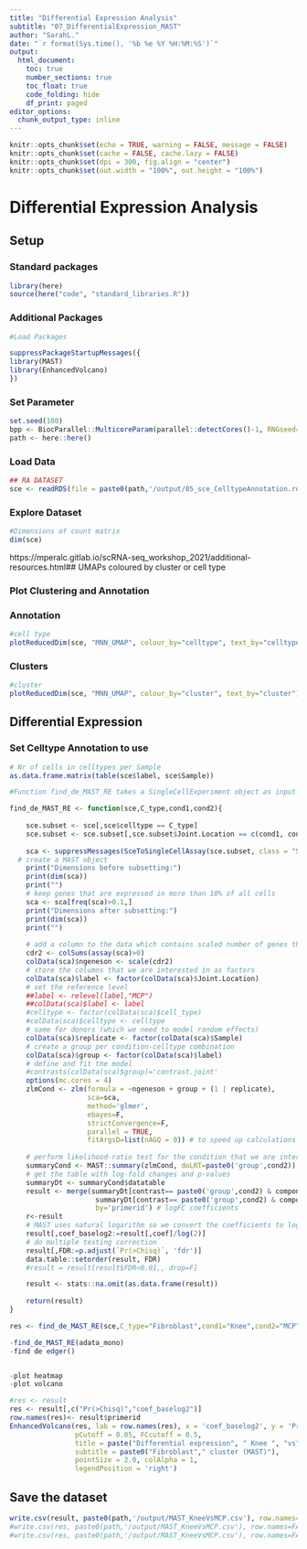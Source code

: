 ```yaml
---
title: "Differential Expression Analysis"
subtitle: "07_DifferentialExpression_MAST"
author: "SarahL."
date: "`r format(Sys.time(), '%b %e %Y %H:%M:%S')`"
output: 
  html_document:
    toc: true
    number_sections: true   
    toc_float: true
    code_folding: hide
    df_print: paged
editor_options:
  chunk_output_type: inline
---
```


```r
knitr::opts_chunk$set(echo = TRUE, warning = FALSE, message = FALSE)
knitr::opts_chunk$set(cache = FALSE, cache.lazy = FALSE)
knitr::opts_chunk$set(dpi = 300, fig.align = "center")
knitr::opts_chunk$set(out.width = "100%", out.height = "100%")
```


# Differential Expression Analysis

## Setup

### Standard packages

```r
library(here)
source(here("code", "standard_libraries.R"))
```

### Additional Packages


```r
#Load Packages

suppressPackageStartupMessages({
library(MAST)
library(EnhancedVolcano)
})

```

### Set Parameter

```r
set.seed(100)
bpp <- BiocParallel::MulticoreParam(parallel::detectCores()-1, RNGseed=100)
path <- here::here()
```


### Load Data

```r
## RA DATASET
sce <- readRDS(file = paste0(path,'/output/05_sce_CelltypeAnnotation.rds'))

```


### Explore Dataset

```r
#Dimensions of count matrix
dim(sce)
```

https://mperalc.gitlab.io/scRNA-seq_workshop_2021/additional-resources.html## UMAPs coloured by cluster or cell type

### Plot Clustering and Annotation {.tabset}

### Annotation

```r
#cell type
plotReducedDim(sce, "MNN_UMAP", colour_by="celltype", text_by="celltype") +labs(title="UMAP colored by Cell type ",subtitle = "UMAP of all integrated datasets")

```

### Clusters

```r
#cluster
plotReducedDim(sce, "MNN_UMAP", colour_by="cluster", text_by="cluster") +labs(title="UMAP colored by clusters",subtitle = "UMAP of all integrated datasets")

```

## Differential Expression

### Set Celltype Annotation to use

```r
# Nr of cells in celltypes per Sample
as.data.frame.matrix(table(sce$label, sce$Sample))
```


```r

#Function find_de_MAST_RE takes a SingleCellExperiment object as input and runs MAST with RE pipeline. The output of the function is a table (pandas DataFrame in Python) which contains results of the analysis, e.g. log-fold change, p-value and FDR-corrected value for each gene.

find_de_MAST_RE <- function(sce,C_type,cond1,cond2){
    
    sce.subset <- sce[,sce$celltype == C_type]
    sce.subset <- sce.subset[,sce.subset$Joint.Location == c(cond1, cond2)]
    
    sca <- suppressMessages(SceToSingleCellAssay(sce.subset, class = "SingleCellAssay", check_sanity = TRUE))
  # create a MAST object
    print("Dimensions before subsetting:")
    print(dim(sca))
    print("")
    # keep genes that are expressed in more than 10% of all cells
    sca <- sca[freq(sca)>0.1,]
    print("Dimensions after subsetting:")
    print(dim(sca))
    print("")
    
    # add a column to the data which contains scaled number of genes that are expressed in each cell
    cdr2 <- colSums(assay(sca)>0)
    colData(sca)$ngeneson <- scale(cdr2)
    # store the columns that we are interested in as factors
    colData(sca)$label <- factor(colData(sca)$Joint.Location)
    # set the reference level
    ##label <- relevel(label,"MCP")
    ##colData(sca)$label <- label
    #celltype <- factor(colData(sca)$cell_type)
    #colData(sca)$celltype <- celltype
    # same for donors (which we need to model random effects)
    colData(sca)$replicate <- factor(colData(sca)$Sample)
    # create a group per condition-celltype combination
    colData(sca)$group <- factor(colData(sca)$label)
    # define and fit the model
    #contrasts(colData(sca)$group)='contrast.joint'
    options(mc.cores = 4)
    zlmCond <- zlm(formula = ~ngeneson + group + (1 | replicate), 
                   sca=sca, 
                   method='glmer', 
                   ebayes=F, 
                   strictConvergence=F,
                   parallel = TRUE,
                   fitArgsD=list(nAGQ = 0)) # to speed up calculations
    
    # perform likelihood-ratio test for the condition that we are interested in    
    summaryCond <- MAST::summary(zlmCond, doLRT=paste0('group',cond2))
    # get the table with log-fold changes and p-values
    summaryDt <- summaryCond$datatable
    result <- merge(summaryDt[contrast== paste0('group',cond2) & component=='H',.(primerid, `Pr(>Chisq)`)], # p-values
                     summaryDt[contrast== paste0('group',cond2) & component=='logFC', .(primerid, coef)],
                     by='primerid') # logFC coefficients
    r<-result
    # MAST uses natural logarithm so we convert the coefficients to log2 base to be comparable to edgeR
    result[,coef_baselog2:=result[,coef]/log(2)]
    # do multiple testing correction
    result[,FDR:=p.adjust(`Pr(>Chisq)`, 'fdr')]
    data.table::setorder(result, FDR)
    #result = result[result$FDR<0.01,, drop=F]

    result <- stats::na.omit(as.data.frame(result))
    
    return(result)
}
```


```r
res <- find_de_MAST_RE(sce,C_type="Fibroblast",cond1="Knee",cond2="MCP")
```


```r
-find_de_MAST_RE(adata_mono)
-find de edger()


-plot heatmap
-plot volcano
```


```r
#res <- result
res <- result[,c("Pr(>Chisq)","coef_baselog2")]
row.names(res)<- result$primerid
EnhancedVolcano(res, lab = row.names(res), x = 'coef_baselog2', y = 'Pr(>Chisq)',
                pCutoff = 0.05, FCcutoff = 0.5,
                title = paste("Differential expression", " Knee ", "vs", " MCP ", sep=' '),
                subtitle = paste0("Fibroblast"," cluster (MAST)"),
                pointSize = 2.0, colAlpha = 1,
                legendPosition = 'right')
```


## Save the dataset

```r
write.csv(result, paste0(path,'/output/MAST_KneeVsMCP.csv'), row.names=FALSE)
#write.csv(res, paste0(path,'/output/MAST_KneeVsMCP.csv'), row.names=FALSE)
#write.csv(res, paste0(path,'/output/MAST_KneeVsMCP.csv'), row.names=FALSE)
```
